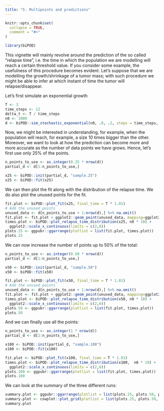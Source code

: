 ```yaml
---
title: "5. Multipoints and predictions"
---
```


```r
knitr::opts_chunk$set(
  collapse = TRUE,
  comment = "#>"
)
```

```r
library(biPOD)
```

This vignette will mainly revolve around the prediction of the so called "relapse time", i.e. the time in which the population we are modelling will reach a certain threshold value. If you consider some example, the usefulness of this procedure becomes evident. Let's suppose that we are modelling the growth/shrinkage of a tumor mass; with such procedure we might be able to infer at which instant of time the tumor will relapse/disappear. 

Let's first simulate an exponential growth

```r
T <- 3
time_steps <- 12
delta_t <- T / time_steps
n0 <- 1000
d <- biPOD::sim_stochastic_exponential(n0, .8, .2, steps = time_steps, delta_t = delta_t)
```

Now, we might be interested in understanding, for example, when the population will reach, for example, a size 10 times bigger than the other. Moreover, we want to look at how the prediction can become more and more accurate as the number of data points we have grows. Hence, let's first use only 25% of the points.

```r
n_points_to_use <- as.integer(0.25 * nrow(d))
partial_d <- d[1:n_points_to_use,]

x25 <- biPOD::init(partial_d, "sample.25")
x25 <- biPOD::fit(x25)
```

We can then plot the fit along with the distribution of the relapse time. We do also plot the unused points for the fit.

```r
fit.plot <- biPOD::plot_fit(x25, final_time = T * 1.01)
# Add the unused points
unused_data <- d[n_points_to_use + 1:nrow(d),] %>% na.omit()
fit.plot <- fit.plot + ggplot2::geom_point(unused_data, mapping=ggplot2::aes(x=time, y=count), alpha = .2)
times.plot <- biPOD::plot_relapse_time_distribution(x25, n0 * 10) + 
  ggplot2::scale_x_continuous(limits = c(2,6))
plots.25 <- ggpubr::ggarrange(plotlist = list(fit.plot, times.plot))
plots.25
```

We can now increase the number of points up to 50% of the total:

```r
n_points_to_use <- as.integer(0.50 * nrow(d))
partial_d <- d[1:n_points_to_use,]

x50 <- biPOD::init(partial_d, "sample.50")
x50 <- biPOD::fit(x50)
```

```r
fit.plot <- biPOD::plot_fit(x50, final_time = T * 1.01)
# Add the unused points
unused_data <- d[n_points_to_use + 1:nrow(d),] %>% na.omit()
fit.plot <- fit.plot + ggplot2::geom_point(unused_data, mapping=ggplot2::aes(x=time, y=count), alpha = .2)
times.plot <- biPOD::plot_relapse_time_distribution(x50, n0 * 10) +
  ggplot2::scale_x_continuous(limits = c(2,6))
plots.50 <- ggpubr::ggarrange(plotlist = list(fit.plot, times.plot))
plots.50
```

And we can finally use all the points:

```r
n_points_to_use <- as.integer(1 * nrow(d))
partial_d <- d[1:n_points_to_use,]

x100 <- biPOD::init(partial_d, "sample.100")
x100 <- biPOD::fit(x100)
```

```r
fit.plot <- biPOD::plot_fit(x100, final_time = T * 1.01)
times.plot <- biPOD::plot_relapse_time_distribution(x100,  n0 * 10) +
  ggplot2::scale_x_continuous(limits = c(2,6))
plots.100 <- ggpubr::ggarrange(plotlist = list(fit.plot, times.plot))
plots.100
```

We can look at the summary of the three different runs:

```r
summary.plot <- ggpubr::ggarrange(plotlist = list(plots.25, plots.50, plots.100), labels = c("25%", "50%", "100%"), ncol = 1)
summary.plot <- cowplot::plot_grid(plotlist = list(plots.25, plots.50, plots.100), ncol = 1)
summary.plot
```

